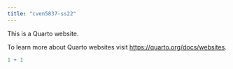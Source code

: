 ```yaml
---
title: "cven5837-ss22"
---
```


This is a Quarto website.

To learn more about Quarto websites visit <https://quarto.org/docs/websites>.

```r
1 + 1
```
